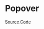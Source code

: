 
<Meta of={PopoverStories} />

# Popover

<Description of={Popover} />

[Source Code](https://github.com/Mezzanine-UI/mezzanine/blob/main/packages/react/src/Popover/Popover.tsx)

<ArgsTable of={Popover} />
